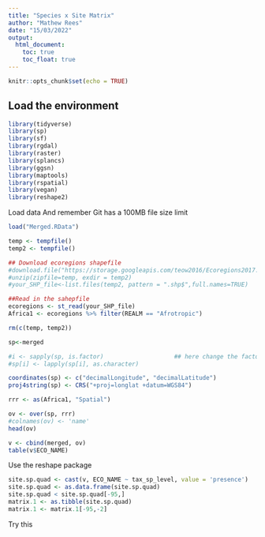 ```yaml
---
title: "Species x Site Matrix"
author: "Mathew Rees"
date: "15/03/2022"
output: 
  html_document:
    toc: true
    toc_float: true
---
```


```r
knitr::opts_chunk$set(echo = TRUE)
```

## Load the environment

```r
library(tidyverse)
library(sp)
library(sf)
library(rgdal)
library(raster)
library(splancs)
library(ggsn)
library(maptools)
library(rspatial)
library(vegan)
library(reshape2)
```

Load data
And remember Git has a 100MB file size limit

```r
load("Merged.RData")

temp <- tempfile()
temp2 <- tempfile()

## Download ecoregions shapefile
#download.file("https://storage.googleapis.com/teow2016/Ecoregions2017.zip", temp)
#unzip(zipfile=temp, exdir = temp2)
#your_SHP_file<-list.files(temp2, pattern = ".shp$",full.names=TRUE)

##Read in the sahepfile
ecoregions <- st_read(your_SHP_file)
Africa1 <- ecoregions %>% filter(REALM == "Afrotropic")

rm(c(temp, temp2))
```


```r
sp<-merged

#i <- sapply(sp, is.factor)                    ## here change the factors to characters
#sp[i] <- lapply(sp[i], as.character)

coordinates(sp) <- c("decimalLongitude", "decimalLatitude")
proj4string(sp) <- CRS("+proj=longlat +datum=WGS84")

rrr <- as(Africa1, "Spatial")

ov <- over(sp, rrr)
#colnames(ov) <- 'name'
head(ov)

v <- cbind(merged, ov)
table(v$ECO_NAME)
```

Use the reshape package

```r
site.sp.quad <- cast(v, ECO_NAME ~ tax_sp_level, value = 'presence')
site.sp.quad <- as.data.frame(site.sp.quad)
site.sp.quad < site.sp.quad[-95,]
matrix.1 <- as.tibble(site.sp.quad)
matrix.1 <- matrix.1[-95,-2]
```

Try this